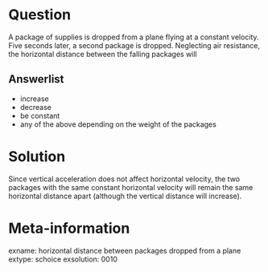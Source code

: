 Question
========
A package of supplies is dropped from a plane flying at a constant velocity. Five seconds later, a second package is dropped. Neglecting air resistance, the horizontal distance between the falling packages will

Answerlist
----------
* increase
* decrease
* be constant
* any of the above depending on the weight of the packages

Solution
========
Since vertical acceleration does not affect horizontal velocity, the two packages with the same constant horizontal velocity will remain the same horizontal distance apart (although the vertical distance will increase). 


Meta-information
================
exname: horizontal distance between packages dropped from a plane
extype: schoice
exsolution: 0010
